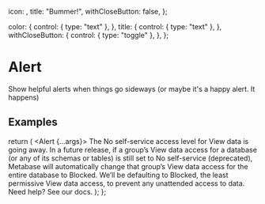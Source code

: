 
  icon: <Icon name="warning" />,
  title: "Bummer!",
  withCloseButton: false,
};

  color: {
    control: { type: "text" },
  },
  title: {
    control: { type: "text" },
  },
  withCloseButton: {
    control: { type: "toggle" },
  },
};

<Meta of={AlertStories} />

# Alert

Show helpful alerts when things go sideways (or maybe it's a happy alert. It happens)

## Examples

  return (
    <Alert {...args}>
      <Text>The No self-service access level for View data is going away.</Text>
      <Text>
        In a future release, if a group’s View data access for a database (or
        any of its schemas or tables) is still set to No self-service
        (deprecated), Metabase will automatically change that group’s View data
        access for the entire database to Blocked. We’ll be defaulting to
        Blocked, the least permissive View data access, to prevent any
        unattended access to data. Need help? See our docs.
      </Text>
    </Alert>
  );
};


<Canvas>
  <Story of={AlertStories.Default_} />
</Canvas>

